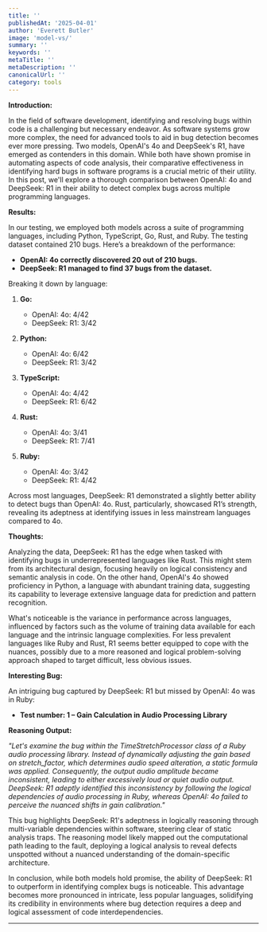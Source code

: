 ```yaml
---
title: ''
publishedAt: '2025-04-01'
author: 'Everett Butler'
image: 'model-vs/'
summary: ''
keywords: ''
metaTitle: ''
metaDescription: ''
canonicalUrl: ''
category: tools
---
```



**Introduction:**

In the field of software development, identifying and resolving bugs within code is a challenging but necessary endeavor. As software systems grow more complex, the need for advanced tools to aid in bug detection becomes ever more pressing. Two models, OpenAI's 4o and DeepSeek's R1, have emerged as contenders in this domain. While both have shown promise in automating aspects of code analysis, their comparative effectiveness in identifying hard bugs in software programs is a crucial metric of their utility. In this post, we'll explore a thorough comparison between OpenAI: 4o and DeepSeek: R1 in their ability to detect complex bugs across multiple programming languages.

**Results:**

In our testing, we employed both models across a suite of programming languages, including Python, TypeScript, Go, Rust, and Ruby. The testing dataset contained 210 bugs. Here’s a breakdown of the performance:

- **OpenAI: 4o correctly discovered 20 out of 210 bugs.**
- **DeepSeek: R1 managed to find 37 bugs from the dataset.**

Breaking it down by language:

1. **Go:**
   - OpenAI: 4o: 4/42
   - DeepSeek: R1: 3/42

2. **Python:**
   - OpenAI: 4o: 6/42
   - DeepSeek: R1: 3/42

3. **TypeScript:**
   - OpenAI: 4o: 4/42
   - DeepSeek: R1: 6/42

4. **Rust:**
   - OpenAI: 4o: 3/41
   - DeepSeek: R1: 7/41

5. **Ruby:**
   - OpenAI: 4o: 3/42
   - DeepSeek: R1: 4/42

Across most languages, DeepSeek: R1 demonstrated a slightly better ability to detect bugs than OpenAI: 4o. Rust, particularly, showcased R1’s strength, revealing its adeptness at identifying issues in less mainstream languages compared to 4o.

**Thoughts:**

Analyzing the data, DeepSeek: R1 has the edge when tasked with identifying bugs in underrepresented languages like Rust. This might stem from its architectural design, focusing heavily on logical consistency and semantic analysis in code. On the other hand, OpenAI's 4o showed proficiency in Python, a language with abundant training data, suggesting its capability to leverage extensive language data for prediction and pattern recognition. 

What's noticeable is the variance in performance across languages, influenced by factors such as the volume of training data available for each language and the intrinsic language complexities. For less prevalent languages like Ruby and Rust, R1 seems better equipped to cope with the nuances, possibly due to a more reasoned and logical problem-solving approach shaped to target difficult, less obvious issues.

**Interesting Bug:**

An intriguing bug captured by DeepSeek: R1 but missed by OpenAI: 4o was in Ruby:

- **Test number: 1 – Gain Calculation in Audio Processing Library**

**Reasoning Output:**

_"Let's examine the bug within the TimeStretchProcessor class of a Ruby audio processing library. Instead of dynamically adjusting the gain based on stretch_factor, which determines audio speed alteration, a static formula was applied. Consequently, the output audio amplitude became inconsistent, leading to either excessively loud or quiet audio output. DeepSeek: R1 adeptly identified this inconsistency by following the logical dependencies of audio processing in Ruby, whereas OpenAI: 4o failed to perceive the nuanced shifts in gain calibration."_

This bug highlights DeepSeek: R1's adeptness in logically reasoning through multi-variable dependencies within software, steering clear of static analysis traps. The reasoning model likely mapped out the computational path leading to the fault, deploying a logical analysis to reveal defects unspotted without a nuanced understanding of the domain-specific architecture.

In conclusion, while both models hold promise, the ability of DeepSeek: R1 to outperform in identifying complex bugs is noticeable. This advantage becomes more pronounced in intricate, less popular languages, solidifying its credibility in environments where bug detection requires a deep and logical assessment of code interdependencies.

---
